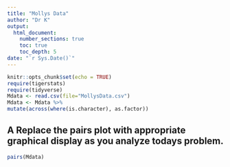 ```yaml
---
title: "Mollys Data"
author: "Dr K"
output: 
  html_document:
    number_sections: true
    toc: true
    toc_depth: 5
date: "`r Sys.Date()`" 
---
```


```r
knitr::opts_chunk$set(echo = TRUE)
require(tigerstats)
require(tidyverse)
Mdata <- read.csv(file="MollysData.csv")
Mdata <- Mdata %>%
mutate(across(where(is.character), as.factor))

```

## A Replace the pairs plot with appropriate graphical display as you analyze todays problem.

```r
pairs(Mdata)
```

